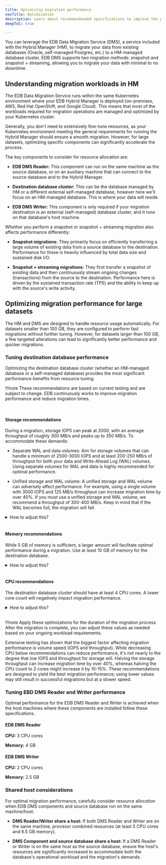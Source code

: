 ```yaml
---
title: Optimizing migration performance
navTitle: Optimization
description: Learn about recommendended specifications to improve the performance and speed of database migrations using EDB Hybrid Manager.
deepToC: true

---
```


You can leverage the EDB Data Migration Service (DMS), a service included with the Hybrid Manager (HM), to migrate your data from existing databases (Oracle, self-managed Postgres, etc.) to a HM-managed database cluster. EDB DMS supports two migration methods: snapshot and snapshot + streaming, allowing you to migrate your data with minimal to no downtime.

## Understanding migration workloads in HM

The EDB Data Migration Service runs within the same Kubernetes environment where your EDB Hybrid Manager is deployed (on-premises, AWS, Red Hat OpenShift, and Google Cloud). This means that most of the workloads required for migration operations are managed and optimized by your Kubernetes cluster.

Generally, you don't need to extensively fine-tune resources, as your Kubernetes environment meeting the general requirements for running the Hybrid Manager should ensure a smooth migration. However, for large datasets, optimizing specific components can significantly accelerate the process. 

The key components to consider for resource allocation are:

- **EDB DMS Reader:** This component can run on the same machine as the source database, or on an auxiliary machine that can connect to the source database and to the Hybrid Manager.

- **Destination database cluster:** This can be the database managed by HM or a different external self-managed database, however here we'll focus on an HM-managed database. This is where your data will reside.

- **EDB DMS Writer:** This component is only required if your migration destination is an external (self-managed) database cluster, and it runs on that database's host machine.

Whether you perform a snapshot or snapshot + streaming migration also affects performance differently: 

- **Snapshot migrations:** They primarily focus on efficiently transferring a large volume of existing data from a source database to the destination. Performance for these is heavily influenced by total data size and sustained disk I/O.

- **Snapshot + streaming migrations:** They first transfer a snapshot of existing data and then continuously stream ongoing changes (transactions) from the source to the destination. Performance here is driven by the sustained transaction rate (TPS) and the ability to keep up with the source's write activity.

## Optimizing migration performance for large datasets

The HM and DMS are designed to handle resource usage automatically. For datasets smaller than 100 GB, they are configured to perform fast migrations without further tuning. However, for datasets larger than 100 GB, a few targeted alterations can lead to significantly better performance and quicker migrations.

### Tuning destination database performance

Optimizing the destination database cluster (whether an HM-managed database or a self-managed database) provides the most significant performance benefits from resource tuning.

!!!note 
   These recommendations are based on current testing and are subject to change. EDB continuously works to improve migration performance and reduce migration times.

<br/>

#### Storage recommendations

During a migration, storage IOPS can peak at 2000, with an average throughput of roughly 300 MB/s and peaks up to 350 MB/s. To accommodate these demands:

- Separate WAL and data volumes: Aim for storage volumes that can handle a minimum of 2500-3000 IOPS and at least 200-250 MB/s of throughput for both your data and Write-Ahead Log (WAL) volumes. Using separate volumes for WAL and data is highly recommended for optimal performance.

- Unified storage and WAL volume: A unified storage and WAL volume can adversely affect performance. For example, using a single volume with 3000 IOPS and 125 MB/s throughput can increase migration time by over 40%. If you must use a unified storage and WAL volume, we recommend a throughput of 300-400 MB/s. Keep in mind that if the WAL becomes full, the migration will fail.

<details><summary>How to adjust this?</summary> 

For HM-managed database clusters: 

- Adjust WAL and data volume allocation by [editing](/edb-postgres-ai/hybrid-manager/using_hybrid_manager/cluster_management/manage-clusters/edit-clusters/#editing-a-cluster) your cluster's **Storage**. 

- By default, HM-managed clusters use separate volumes for data and WAL volumes, but if you unselected the **Use a separate storage volume for Write-Ahead Logs** option during cluster creation, you won't be able to enable this setting post creation. 

- Volume speeds (IOPS or throughput) are controlled by your infrastructure provider. When migrating to an HM-managed database cluster, the specific storage classes available for your cluster, and their associated IOPS and throughput characteristics, are determined by your HM administrator and the underlying cloud environment. Therefore, review the storage options available for your clusters and work with your HM administrators to ensure the selected storage meets the recommended performance criteria. For more general information, see [Request Amazon EBS volume notifications](https://docs.aws.amazon.com/ebs/latest/userguide/requesting-ebs-volume-modifications.html) or [Google Cloud - About Persistent Disk performance](https://cloud.google.com/compute/docs/disks/performance). 

</details> 

<br/>

#### Memory recommendations

While 5 GB of memory is sufficient, a larger amount will facilitate optimal performance during a migration. Use at least 10 GB of memory for the destination database.

<details><summary>How to adjust this?</summary>  

For HM-managed database clusters: 

- Adjust memory allocation by [editing](/edb-postgres-ai/hybrid-manager/using_hybrid_manager/cluster_management/manage-clusters/edit-clusters/#editing-a-cluster) your cluster's **Cluster Settings** > **Instance size**.

- Additionally, you can also adjust the `shared_buffers`, `effective_cache_size` and `wal_buffers` parameters in the **DB Configuration**.

</details> 

<br/>

#### CPU recommendations

The destination database cluster should have at least 4 CPU cores. A lower core count will negatively impact migration performance.

<details><summary>How to adjust this?</summary> 

For HM-managed database clusters, adjust CPU allocation by [editing](/edb-postgres-ai/hybrid-manager/using_hybrid_manager/cluster_management/manage-clusters/edit-clusters/#editing-a-cluster) your cluster's **Instance size**.

</details> 

<br/>

!!!note 
   Apply these optimizations for the duration of the migration process. After the migration is complete, you can adjust these values as needed based on your ongoing workload requirements.
   
Extensive testing has shown that the biggest factor affecting migration performance is volume speed (IOPS and throughput). While decreasing CPU below recommendations can reduce performance, it's not nearly to the degree that low IOPS and throughput for storage will. Halving the storage throughput can increase migration time by over 40%, whereas halving the CPU count to 2 cores might increase it by 10-15%. These recommendations are designed to yield the best migration performance; using lower values may still result in successful migrations but at a slower speed.

### Tuning EBD DMS Reader and Writer performance

Optimal performance for the EDB DMS Reader and Writer is achieved when the host machines where these components are installed follow these specifications.

#### EDB DMS Reader 

**CPU:** 3 CPU cores

**Memory:** 4 GB 

#### EDB DMS Writer

**CPU:** 2 CPU cores

**Memory:** 2.5 GB 

### Shared host considerations

For optimal migration performance, carefully consider resource allocation when EDB DMS components and source database run on the same machine/host.

-  **DMS Reader/Writer share a host:** If both DMS Reader and Writer are on the same machine, provision combined resources (at least 5 CPU cores and 6.5 GB memory).

-  **DMS Component and source database share a host:** If a DMS Reader or Writer is on the same host as the source database, ensure the host's resources are significantly increased to accommodate both the database's operational workload and the migration's demands.
